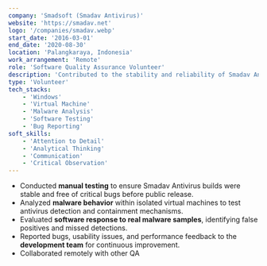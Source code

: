 ```yaml
---
company: 'Smadsoft (Smadav Antivirus)'
website: 'https://smadav.net'
logo: '/companies/smadav.webp'
start_date: '2016-03-01'
end_date: '2020-08-30'
location: 'Palangkaraya, Indonesia'
work_arrangement: 'Remote'
role: 'Software Quality Assurance Volunteer'
description: 'Contributed to the stability and reliability of Smadav Antivirus by performing manual testing, malware behavior analysis, and QA reporting.'
type: 'Volunteer'
tech_stacks:
    - 'Windows'
    - 'Virtual Machine'
    - 'Malware Analysis'
    - 'Software Testing'
    - 'Bug Reporting'
soft_skills:
    - 'Attention to Detail'
    - 'Analytical Thinking'
    - 'Communication'
    - 'Critical Observation'
---
```


- Conducted **manual testing** to ensure Smadav Antivirus builds were stable and free of critical bugs before public release.
- Analyzed **malware behavior** within isolated virtual machines to test antivirus detection and containment mechanisms.
- Evaluated **software response to real malware samples**, identifying false positives and missed detections.
- Reported bugs, usability issues, and performance feedback to the **development team** for continuous improvement.
- Collaborated remotely with other QA
